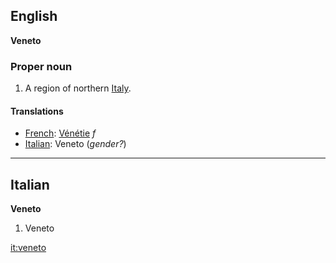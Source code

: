 ==English==
'''Veneto'''

===Proper noun===

#A region of northern [[Italy]].

====Translations====

*[[French]]: [[Vénétie]] ''f''
*[[Italian]]: Veneto (''gender?'')

----

==Italian==
'''Veneto'''

#Veneto

[[it:veneto]]